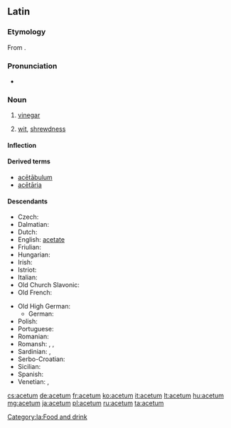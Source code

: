 ==Latin==

===Etymology===
From {{m|la|aceō||to be sour}}.

===Pronunciation===
* {{la-pronunc|acētum}}

===Noun===
{{la-noun|acētum||acētī|n|second}}

# [[vinegar]]
# {{context|figuratively|lang=la}} [[wit]], [[shrewdness]]

====Inflection====
{{la-decl-2nd-N|acēt}}

====Derived terms====
* [[acetabulum#Latin|acētābulum]]
* [[acetaria|acētāria]]

====Descendants====
{{top2}}
* Czech: {{l|cs|ocet}}
* Dalmatian: {{l|dlm|acait}}
* Dutch: {{l|nl|azijn}}
* English: [[acetate]]
* Friulian: {{l|fur|asêt}}
* Hungarian: {{l|hu|ecet}}
* Irish: {{l|ga|aigéad|gloss=acid}}
* Istriot: {{l|ist|azì}}
* Italian: {{l|it|aceto}}
* Old Church Slavonic: {{l|cu|оцьтъ}}
* Old French: {{l|fro|aisil}}
{{mid2}}
* Old High German: {{l|goh|ezzih}}
** German: {{l|de|Essig}}
* Polish: {{l|pl|ocet}}
* Portuguese: {{l|pt|azedo}}
* Romanian: {{l|ro|oțet}} {{qualifier|via Slavic}}
* Romansh: {{l|rm|aschieu}}, {{l|rm|ischiu}}, {{l|rm|aschaid}}
* Sardinian: {{l|sc|achedu}}, {{l|sc|achetu}}
* Serbo-Croatian: {{l|sh|ocat}}
* Sicilian: {{l|scn|acitu}}
* Spanish: {{l|es|acedo}}
* Venetian: {{l|vec|axedo}}, {{l|vec|axéo}}
{{bottom}}

[[Category:la:Food and drink]]

[[cs:acetum]]
[[de:acetum]]
[[fr:acetum]]
[[ko:acetum]]
[[it:acetum]]
[[lt:acetum]]
[[hu:acetum]]
[[mg:acetum]]
[[ja:acetum]]
[[pl:acetum]]
[[ru:acetum]]
[[ta:acetum]]